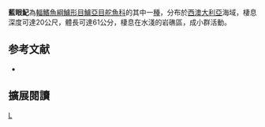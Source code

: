 {{Speciesbox 
| taxon = Girella tephraeops
| authority = [[Richardson|Richardson]], 1846
| status = NE
| status_system = IUCN3.1
| synonyms = *''Crenidens tephraeops''<br /><small>Richardson, 1846</small>
*''Tephraeops tephraeops''<br /><small>Richardson, 1846</small>
}}
'''藍眼魢'''為[[輻鰭魚綱|輻鰭魚綱]][[鱸形目|鱸形目]][[鱸亞目|鱸亞目]][[舵魚科|舵魚科]]的其中一[[種|種]]，分布於[[西澳大利亞|西澳大利亞]]海域，棲息深度可達20公尺，體長可達61公分，棲息在水淺的岩礁區，成小群活動。

== 参考文献 ==
{{reflist}}
*{{FishBase_species|genus=Girella|species=tephraeops|year=2012|month=7}}

== 擴展閱讀 == 
{{refbegin}}
{{wikispecies-inline|Girella tephraeops|藍眼魢}}
{{refend}}

{{Taxonbar}}

[[Category:魢屬|L]]